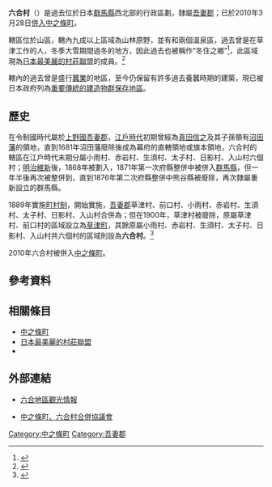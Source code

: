 {{日本町村 (廢除)
| 自治體名=六合
| 町村=村
| 町村章=
| 日文原名=六合村
| 平假名=くにむら
| 羅馬字拼音=Kuni-mura
| 廢除時間 = 2010年3月28日
| 廢除理由 = 編入合併
| 廢除時處置 = '''六合村'''→[[中之條町|中之條町]]
| 現在自治體 = 中之條町
| 都道府縣=群馬縣
| 支廳=
| 郡=吾妻郡
| 編號=10427-2
| 面積=202.81
| 邊界未定=
| 人口=1,863
| 統計時間=2007年8月1日
| 自治體=[[東吾妻町|東吾妻町]]、[[草津町|草津町]]、[[中之條町|中之條町]]、[[長野原町|長野原町]]<br/>'''[[長野縣|長野縣]]'''：[[榮村|榮村]]、[[高山村_(長野縣)|高山村]]、[[山之內町|山之內町]]<br/>'''[[新潟縣|新潟縣]]'''：[[湯澤町|湯澤町]]
| 樹=
| 花=
| 鳥=
| 其他象徵物=
| 其他象徵=
| 郵遞區號=377-1795
| 所在地=吾妻郡六合村大字小雨577番地1號
| 電話號碼=279-95-3111
| 外部連結=http://www.vill.kuni.gunma.jp/
| 地圖=
| 註記=
}}
'''六合村'''（{{jpn|j=六合村|hg=くにむら|rm=Kuni mura|f=y}}）是過去位於日本[[群馬縣|群馬縣]]西北部的行政區劃，隸屬[[吾妻郡|吾妻郡]]；已於2010年3月28日[[市町村合併|併入]][[中之條町|中之條町]]。

轄區位於山區，轄內九成以上區域為山林原野，並有{{tsl|ja|尻焼温泉|尻燒溫泉}}和{{tsl|ja|花敷温泉|花敷溫泉}}兩個溫泉區，過去曾是在草津工作的人，冬季大雪期間過冬的地方，因此過去也被稱作“冬住之鄉”<ref>{{Cite web| url=https://www.welcome2japan.tw/location/regional/gumma/hanasiki_nozoriko.html| title=花敷·野反湖| publisher=日本觀光局| accessdate=2018-05-07| language=ja| archive-date=2019-09-20| archive-url=https://web.archive.org/web/20190920022912/https://www.welcome2japan.tw/location/regional/gumma/hanasiki_nozoriko.html| dead-url=no}}</ref>，此區域現為[[日本最美麗的村莊聯盟|日本最美麗的村莊聯盟]]的成員。<ref>{{Cite web| url=http://www.nakanojo-kanko.jp/shizen/beautiful-kuni.shtml| title=日本で最も美しい村（六合地区）| publisher=中之條町觀光協會| language=ja| accessdate=2018-05-07| archive-url=https://web.archive.org/web/20180507154141/http://www.nakanojo-kanko.jp/shizen/beautiful-kuni.shtml| archive-date=2018-05-07| dead-url=yes}}</ref>

轄內的{{tsl|ja|赤岩_(群馬県)|赤岩_(群馬縣)|赤岩地區}}過去曾是盛行[[蠶業|蠶業]]的地區，至今仍保留有許多過去養蠶時期的建築，現已被日本政府列為[[重要傳統的建造物群保存地區|重要傳統的建造物群保存地區]]。

==歷史==

在令制國時代屬於[[上野國|上野國]][[吾妻郡|吾妻郡]]，[[江戶時代|江戶時代]]初期曾經為[[真田信之|真田信之]]及其子孫領有[[沼田藩|沼田藩]]的領地，直到1681年沼田藩廢除後成為幕府的直轄領地或旗本領地，六合村的轄區在江戶時代末期分屬小雨村、赤岩村、生須村、太子村、日影村、入山村六個村；[[明治維新|明治維新]]後，1868年被劃入{{tsl|ja|岩鼻県|岩鼻縣}}，1871年第一次府縣整併中被併入[[群馬縣|群馬縣]]，但一年半後再次被整併到{{Tsl|ja|熊谷県|熊谷縣}}，直到1876年第二次府縣整併中熊谷縣被廢除，再次隸屬重新設立的群馬縣。

1889年實施[[町村制|町村制]]，開始實施，[[吾妻郡|吾妻郡]]草津村、前口村、小雨村、赤岩村、生須村、太子村、日影村、入山村合併為{{tsl|ja|草津村}}；但在1900年，草津村被廢除，原屬草津村、前口村的區域設立為[[草津町|草津町]]，其餘原屬小雨村、赤岩村、生須村、太子村、日影村、入山村共六個村的區域則設為'''六合村'''。<ref>{{Cite web| url=http://www.town.nakanojo.gunma.jp/gappei/pdf/kyogikai-pdf/5/shiryo/keikaku2.pdf| title=中之条町・六合村合併まちづくり事業計画| publisher=中之條町、六合村合併協議會| accessdate=2018-05-07| language=ja| archive-date=2019-11-14| archive-url=https://web.archive.org/web/20191114142331/https://www.town.nakanojo.gunma.jp/gappei/pdf/kyogikai-pdf/5/shiryo/keikaku2.pdf| dead-url=no}}</ref>

2010年六合村被併入[[中之條町|中之條町]]。

== 參考資料 ==
{{Reflist}}

== 相關條目 ==
* [[中之條町|中之條町]]
* [[日本最美麗的村莊聯盟|日本最美麗的村莊聯盟]]
* {{tsl|ja|赤岩_(群馬県)|赤岩_(群馬縣)|赤岩地區}}

== 外部連結 ==
* {{Ja}} [https://web.archive.org/web/20100906130153/http://www.kunimura-kankou.com/ 六合地區觀光情報]
* {{Ja}} [http://www.town.nakanojo.gunma.jp/gappei/index.html 中之條町、六合村合併協議會] {{Wayback|url=http://www.town.nakanojo.gunma.jp/gappei/index.html |date=20191206102929 }}

{{群馬縣}}
{{Authority control}}

[[Category:中之條町|Category:中之條町]]
[[Category:吾妻郡|Category:吾妻郡]]